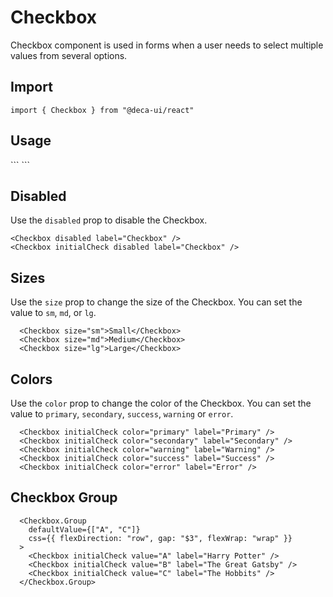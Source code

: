 
# Checkbox
Checkbox component is used in forms when a user needs to select multiple values from several options.

## Import
```
import { Checkbox } from "@deca-ui/react"
```

## Usage
<ComponentWrapper>
  <Checkbox initialCheck label="Checkbox" />
</ComponentWrapper>
```
<Checkbox initialCheck label="Checkbox" />
```

## Disabled
Use the `disabled` prop to disable the Checkbox.
<ComponentWrapper>
  <Checkbox disabled label="Checkbox" />
  <Checkbox initialCheck disabled label="Checkbox" />
</ComponentWrapper>
```
<Checkbox disabled label="Checkbox" />
<Checkbox initialCheck disabled label="Checkbox" />
```

## Sizes
Use the `size` prop to change the size of the Checkbox. You can set the value to `sm`, `md`, or `lg`.
<ComponentWrapper>
  <Checkbox size="sm" initialCheck label="Small" />
  <Checkbox size="md" initialCheck label="Medium" />
  <Checkbox size="lg" initialCheck label="Large" />
</ComponentWrapper>

```
  <Checkbox size="sm">Small</Checkbox>
  <Checkbox size="md">Medium</Checkbox>
  <Checkbox size="lg">Large</Checkbox>
```

## Colors
Use the `color` prop to change the color of the Checkbox. You can set the value to `primary`, `secondary`, `success`, `warning` or `error`.
<ComponentWrapper>
  <Checkbox initialCheck color="primary" label="Primary" />
  <Checkbox initialCheck color="secondary" label="Secondary" />
  <Checkbox initialCheck color="success" label="Success" />
  <Checkbox initialCheck color="warning" label="Warning" />
  <Checkbox initialCheck color="error" label="Error" />
</ComponentWrapper>

```
  <Checkbox initialCheck color="primary" label="Primary" />
  <Checkbox initialCheck color="secondary" label="Secondary" />
  <Checkbox initialCheck color="warning" label="Warning" />
  <Checkbox initialCheck color="success" label="Success" />
  <Checkbox initialCheck color="error" label="Error" />
```

## Checkbox Group

<ComponentWrapper>
  <Checkbox.Group defaultValue={["A", "C"]} css={{ flexDirection: "row", gap: "$3", flexWrap: "wrap" }}>
    <Checkbox initialCheck value="A" label="Harry Potter" />
    <Checkbox initialCheck value="B" label="The Great Gatsby" />
    <Checkbox initialCheck value="C" label="The Hobbits" />
  </Checkbox.Group>
</ComponentWrapper>

```
  <Checkbox.Group
    defaultValue={["A", "C"]}
    css={{ flexDirection: "row", gap: "$3", flexWrap: "wrap" }}
  >
    <Checkbox initialCheck value="A" label="Harry Potter" />
    <Checkbox initialCheck value="B" label="The Great Gatsby" />
    <Checkbox initialCheck value="C" label="The Hobbits" />
  </Checkbox.Group>
```

